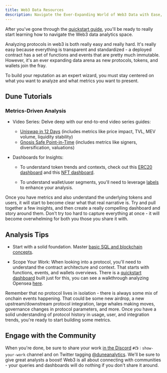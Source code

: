 ```yaml
---
title: Web3 Data Resources
description: Navigate the Ever-Expanding World of Web3 Data with Ease, from Beginners to Experts
---
```


After you've gone through the [quickstart guide](../quickstart.md), you'll be ready to really start learning how to navigate the Web3 data analytics space.

Analyzing protocols in web3 is both really easy and really hard. It's really easy because everything is transparent and standardized - a deployed contract has a set of functions and events that are pretty much immutable. However, it's an ever expanding data arena as new protocols, tokens, and wallets join the fray. 

To build your reputation as an expert wizard, you must stay centered on what you want to analyze and what metrics you want to present.

## Dune Tutorials

### Metrics-Driven Analysis

- Video Series: Delve deep with our end-to-end video series guides:

    - [Uniswap in 12 Days](https://www.youtube.com/watch?v=FtnGiI9MGgA&list=PLK3b5d4iK10cIrN8c_au9RrC0_eBCOyR2&index=1&t=149s) (includes metrics like price impact, TVL, MEV volume, liquidity stability)
    - [Gnosis Safe Point-in-Time](https://www.youtube.com/watch?v=8atzYkpez5I) (includes metrics like signers, diversification, valuations)

- Dashboards for Insights:
    
    - To understand token trends and contexts, check out this [ERC20 dashboard](https://dune.com/ilemi/Token-Overview-Metrics) and this [NFT dashboard](https://dune.com/rantum/NFT-Collection-Dashboard). 

    - To understand wallet/user segments, you'll need to leverage [labels](../data-tables/spellbook/top-tables/labels.md) to enhance your analysis.

Once you have metrics and also understand the underlying tokens and users, it will start to become clear what that real narrative is. Try and pull together a few insights, and then create a really compelling dashboard and story around them. Don't try too hard to capture everything at once - it will become overwhelming for both you those you share it with. 


## Analysis Tips
- Start with a solid foundation. Master [basic SQL and blockchain concepts](https://web3datadegens.substack.com/p/a-basic-wizard-guide-to-dune-sql).

- Scope Your Work:
When looking into a protocol, you'll need to understand the contract architecture and context. That starts with functions, events, and wallets overviews. There is a [quickstart dashboard](https://dune.com/ilemi/contract-quickstart) built just for this, you can see a walkthrough analyzing Opensea [here](https://read.cryptodatabytes.com/p/how-to-start-analyzing-any-web3-protocol). 

Remember that no protocol lives in isolation - there is always some mix of onchain events happening. That could be some new airdrop, a new upstream/downstream protocol integration, large whales making moves, governance changes in protocol parameters, and more. Once you have a solid understanding of protocol history in usage, user, and integration trends, you're ready to start building some metrics.

## Engage with the Community

When you're done, be sure to share your work [in the Discord](https://discord.com/invite/ErrzwBz) `#📺︱show-your-work` channel and on Twitter tagging [@duneanalytics](https://twitter.com/DuneAnalytics). We'll be sure to give great analysts a boost! Web3 is all about connecting with communities - your queries and dashboards will do nothing if you don't share it around.
